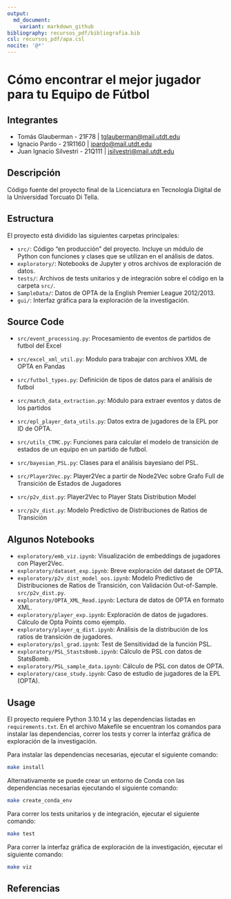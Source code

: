 ```yaml
---
output:
  md_document:
    variant: markdown_github
bibliography: recursos_pdf/bibliografia.bib
csl: recursos_pdf/apa.csl
nocite: '@*'
---
```


# Cómo encontrar el mejor jugador para tu Equipo de Fútbol

## Integrantes

- Tomás Glauberman - 21F78 | [tglauberman@mail.utdt.edu](mailto:tglauberman@mail.utdt.edu)
- Ignacio Pardo - 21R1160 | [ipardo@mail.utdt.edu](mailto:ipardo@mail.utdt.edu)
- Juan Ignacio Silvestri - 21Q111 | [jsilvestri@mail.utdt.edu](mailto:jsilvestri@mail.utdt.edu)

## Descripción

Código fuente del proyecto final de la Licenciatura en Tecnología Digital de la Universidad Torcuato Di Tella.

## Estructura

El proyecto está dividido las siguientes carpetas principales:

- `src/`: Código "en producción" del proyecto. Incluye un módulo de Python con funciones y clases que se utilizan en el análisis de datos.
- `exploratory/`: Notebooks de Jupyter y otros archivos de exploración de datos.
- `tests/`: Archivos de tests unitarios y de integración sobre el código en la carpeta `src/`.
- `SampleData/`: Datos de OPTA de la English Premier League 2012/2013.
- `gui/`: Interfaz gráfica para la exploración de la investigación.

## Source Code

- `src/event_processing.py`: Procesamiento de eventos de partidos de futbol del Excel
- `src/excel_xml_util.py`: Modulo para trabajar con archivos XML de OPTA en Pandas
- `src/futbol_types.py`: Definición de tipos de datos para el análisis de futbol
- `src/match_data_extraction.py`: Módulo para extraer eventos y datos de los partidos

- `src/epl_player_data_utils.py`: Datos extra de jugadores de la EPL por ID de OPTA.

- `src/utils_CTMC.py`: Funciones para calcular el modelo de transición de estados de un equipo en un partido de futbol.

- `src/bayesian_PSL.py`: Clases para el análisis bayesiano del PSL.

- `src/Player2Vec.py`: Player2Vec a partir de Node2Vec sobre Grafo Full de Transición de Estados de Jugadores
- `src/p2v_dist.py`: Player2Vec to Player Stats Distribution Model
- `src/p2v_dist.py`: Modelo Predictivo de Distribuciones de Ratios de Transición

## Algunos Notebooks

- `exploratory/emb_viz.ipynb`: Visualización de embeddings de jugadores con Player2Vec.
- `exploratory/dataset_exp.ipynb`: Breve exploración del dataset de OPTA.
- `exploratory/p2v_dist_model_oos.ipynb`: Modelo Predictivo de Distribuciones de Ratios de Transición, con Validación Out-of-Sample. `src/p2v_dist.py`.
- `exploratory/OPTA_XML_Read.ipynb`: Lectura de datos de OPTA en formato XML.
- `exploratory/player_exp.ipynb`: Exploración de datos de jugadores. Cálculo de Opta Points como ejemplo.
- `exploratory/player_q_dist.ipynb`: Análisis de la distribución de los ratios de transición de jugadores.
- `exploratory/psl_grad.ipynb`: Test de Sensitividad de la función PSL.
- `exploratory/PSL_StastsBomb.ipynb`: Cálculo de PSL con datos de StatsBomb.
- `exploratory/PSL_sample_data.ipynb`: Cálculo de PSL con datos de OPTA.
- `exploratory/case_study.ipynb`: Caso de estudio de jugadores de la EPL (OPTA).

## Usage

El proyecto requiere Python 3.10.14 y las dependencias listadas en `requirements.txt`.
En el archivo Makefile se encuentran los comandos para instalar las dependencias, correr los tests y correr la interfaz gráfica de exploración de la investigación.

Para instalar las dependencias necesarias, ejecutar el siguiente comando:

```bash
make install
```

Alternativamente se puede crear un entorno de Conda con las dependencias necesarias ejecutando el siguiente comando:

```bash
make create_conda_env
```

Para correr los tests unitarios y de integración, ejecutar el siguiente comando:

```bash
make test
```

Para correr la interfaz gráfica de exploración de la investigación, ejecutar el siguiente comando:

```bash
make viz
```

## Referencias

<div id="refs"></div>
